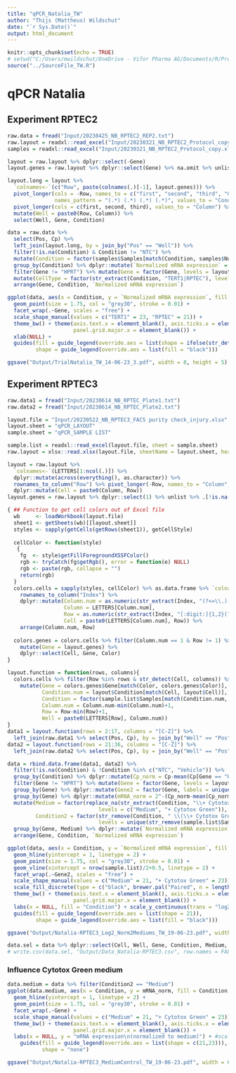 ```yaml
---
title: "qPCR_Natalia_TW"
author: "Thijs (Mattheus) Wildschut"
date: "`r Sys.Date()`"
output: html_document
---
```


```r
knitr::opts_chunk$set(echo = TRUE)
# setwd("C:/Users/mwildschut/OneDrive - Vifor Pharma AG/Documents/R/Projects/R_CSL-Vifor_TW/qPCR")
source("../SourceFile_TW.R")
```

# qPCR Natalia  {.tabset}

## Experiment RPTEC2
```r
raw.data = fread("Input/20230425_NB_RPTEC2_REP2.txt")
raw.layout = readxl::read_excel("Input/20230321_NB_RPTEC2_Protocol_copy.xlsx", sheet = "LAYOUT")
samples = readxl::read_excel("Input/20230321_NB_RPTEC2_Protocol_copy.xlsx", sheet = "SAMPLE LIST")

layout = raw.layout %>% dplyr::select(-Gene)
layout.genes = raw.layout %>% dplyr::select(Gene) %>% na.omit %>% unlist

layout.long = layout %>%
  `colnames<-`(c("Row", paste(colnames(.)[-1], layout.genes))) %>%
  pivot_longer(cols = -Row, names_to = c("first", "second", "third", "Gene"), 
               names_pattern = "(.*) (.*) (.*) (.*)", values_to = "Condition") %>%
  pivot_longer(cols = c(first, second, third), values_to = "Column") %>%
  mutate(Well = paste0(Row, Column)) %>%
  select(Well, Gene, Condition)

data = raw.data %>%
  select(Pos, Cp) %>%
  left_join(layout.long, by = join_by("Pos" == "Well")) %>%
  filter(!is.na(Condition) & Condition != "NTC") %>%
  mutate(Condition = factor(samples$Samples[match(Condition, samples$No.)], levels = samples$Samples)) %>%
  group_by(Condition) %>% dplyr::mutate(`Normalized mRNA expression` = 2^-(Cp-mean(Cp[Gene == "HPRT"], na.rm = TRUE))) %>%
  filter(Gene != "HPRT") %>% mutate(Gene = factor(Gene, levels = layout.genes)) %>%
  mutate(CellType = factor(str_extract(Condition, "TERT1|RPTEC"), levels = c("TERT1", "RPTEC"))) %>%
  arrange(Gene, Condition, `Normalized mRNA expression`)

ggplot(data, aes(x = Condition, y = `Normalized mRNA expression`, fill = Condition, col = Condition, shape = CellType)) +
  geom_point(size = 1.75, col = "grey30", stroke = 0.01) +
  facet_wrap(.~Gene, scales = "free") +
  scale_shape_manual(values = c("TERT1" = 23, "RPTEC" = 21)) +
  theme_bw() + theme(axis.text.x = element_blank(), axis.ticks.x = element_blank(),
                     panel.grid.major.x = element_blank()) +
  xlab(NULL) +
  guides(fill = guide_legend(override.aes = list(shape = ifelse(str_detect(unique(data$Condition), "TERT1"), 23, 21))),
         shape = guide_legend(override.aes = list(fill = "black")))

ggsave("Output/TrialNatalia_TW_14-06-23_3.pdf", width = 8, height = 5)

```

## Experiment RPTEC3
```r
raw.data1 = fread("Input/20230614_NB_RPTEC_Plate1.txt")
raw.data2 = fread("Input/20230614_NB_RPTEC_Plate2.txt")

layout.file = "Input/20230522_NB_RPTEC3_FACS purity check_injury.xlsx"
layout.sheet = "qPCR_LAYOUT"
sample.sheet = "qPCR_SAMPLE LIST"

sample.list = readxl::read_excel(layout.file, sheet = sample.sheet)
raw.layout = xlsx::read.xlsx(layout.file, sheetName = layout.sheet, header = FALSE)

layout = raw.layout %>%
  `colnames<-`(LETTERS[1:ncol(.)]) %>%
  dplyr::mutate(across(everything(), as.character)) %>%
  rownames_to_column("Row") %>% pivot_longer(-Row, names_to = "Column", values_to = "Condition") %>%
  dplyr::mutate(Cell = paste0(Column, Row))
layout.genes = raw.layout %>% dplyr::select(1) %>% unlist %>% .[!is.na(.) & . != "Gene"]

{ ## Function to get cell colors out of Excel file
  wb     <- loadWorkbook(layout.file)
  sheet1 <- getSheets(wb)[[layout.sheet]]
  styles <- sapply(getCells(getRows(sheet1)), getCellStyle)
  
  cellColor <- function(style) 
   {
    fg  <- style$getFillForegroundXSSFColor()
    rgb <- tryCatch(fg$getRgb(), error = function(e) NULL)
    rgb <- paste(rgb, collapse = "")
    return(rgb)
  }
  colors.cells = sapply(styles, cellColor) %>% as.data.frame %>% `colnames<-`("Color") %>%
    rownames_to_column("Index") %>% 
    dplyr::mutate(Column.num = as.numeric(str_extract(Index, "(?<=\\.)[:digit:]{1,2}")),
                  Column = LETTERS[Column.num],
                  Row = as.numeric(str_extract(Index, "[:digit:]{1,2}(?=\\.)")),
                  Cell = paste0(LETTERS[Column.num], Row)) %>%
    arrange(Column.num, Row)
  
  colors.genes = colors.cells %>% filter(Column.num == 1 & Row != 1) %>%
    mutate(Gene = layout.genes) %>%
    dplyr::select(Cell, Gene, Color)
}

layout.function = function(rows, columns){
  colors.cells %>% filter(Row %in% rows & str_detect(Cell, columns)) %>%
    mutate(Gene = colors.genes$Gene[match(Color, colors.genes$Color)],
           Condition.num = layout$Condition[match(Cell, layout$Cell)],
           Condition = factor(sample.list$Samples[match(Condition.num, sample.list$No)], levels = sample.list$Samples),
           Column.num = Column.num-min(Column.num)+1,
           Row = Row-min(Row)+1,
           Well = paste0(LETTERS[Row], Column.num))
}
data1 = layout.function(rows = 2:17, columns = "[C-Z]") %>%
  left_join(raw.data1 %>% select(Pos, Cp), by = join_by("Well" == "Pos"))
data2 = layout.function(rows = 21:36, columns = "[C-Z]") %>%
  left_join(raw.data2 %>% select(Pos, Cp), by = join_by("Well" == "Pos"))

data = rbind.data.frame(data1, data2) %>%
  filter(!is.na(Condition) & !Condition %in% c("NTC", "Vehicle")) %>%
  group_by(Condition) %>% dplyr::mutate(Cp_norm = Cp-mean(Cp[Gene == "HPRT"], na.rm = TRUE)) %>%
  filter(Gene != "HPRT") %>% mutate(Gene = factor(Gene, levels = layout.genes)) %>% arrange(Gene) %>%
  group_by(Gene) %>% dplyr::mutate(Gene2 = factor(Gene, labels = unique(paste0(Gene, " (Ct: ", round(mean(Cp[Condition == "Medium"]),1), ")")))) %>%
  group_by(Gene) %>% dplyr::mutate(mRNA_norm = 2^-(Cp_norm-mean(Cp_norm[Condition == "Medium"], na.rm = TRUE))) %>%
  mutate(Medium = factor(replace_na(str_extract(Condition, "\\+ Cytotox Green"), "Medium"),
                             levels = c("Medium", "+ Cytotox Green")), #labels = c("Medium", "Medium + Cytotox Green")),
         Condition2 = factor(str_remove(Condition, " \\(\\+ Cytotox Green\\)"),
                             levels = unique(str_remove(sample.list$Samples, " \\(\\+ Cytotox Green\\)")))) %>%
  group_by(Gene, Medium) %>% dplyr::mutate(`Normalized mRNA expression` = 2^-(Cp_norm-mean(Cp_norm[str_detect(Condition, "Medium")], na.rm = TRUE))) %>%
  arrange(Gene, Condition, `Normalized mRNA expression`)

ggplot(data, aes(x = Condition, y = `Normalized mRNA expression`, fill = Condition2, shape = Medium)) +
  geom_hline(yintercept = 1, linetype = 2) +
  geom_point(size = 1.75, col = "grey30", stroke = 0.01) +
  geom_vline(xintercept = nrow(sample.list)/2+0.5, linetype = 2) + 
  facet_wrap(.~Gene2, scales = "free") +
  scale_shape_manual(values = c("Medium" = 21, "+ Cytotox Green" = 23)) +
  scale_fill_discrete(type = c("black", brewer.pal("Paired", n = length(unique(data$Condition2))-1))) +
  theme_bw() + theme(axis.text.x = element_blank(), axis.ticks.x = element_blank(),
                     panel.grid.major.x = element_blank()) +
  labs(x = NULL, fill = "Condition") + scale_y_continuous(trans = "log2") + #limits = c(0, NA), expand = expansion(mult = c(0.03,0.05)), 
  guides(fill = guide_legend(override.aes = list(shape = 21)),
         shape = guide_legend(override.aes = list(fill = "black")))

ggsave("Output/Natalia-RPTEC3_Log2_Norm2Mediums_TW_19-06-23.pdf", width = 14, height = 5.5)

data.sel = data %>% dplyr::select(Cell, Well, Gene, Condition, Medium, Cp, Cp_norm, `Normalized mRNA expression`)
# write.csv(data.sel, "Output/Data_Natalia-RPTEC3.csv", row.names = FALSE)

```

### Influence Cytotox Green medium
```r
data.medium = data %>% filter(Condition2 == "Medium")
ggplot(data.medium, aes(x = Condition, y = mRNA_norm, fill = Condition, shape = Medium)) +
  geom_hline(yintercept = 1, linetype = 2) +
  geom_point(size = 1.75, col = "grey30", stroke = 0.01) +
  facet_wrap(.~Gene) +
  scale_shape_manual(values = c("Medium" = 21, "+ Cytotox Green" = 23)) +
  theme_bw() + theme(axis.text.x = element_blank(), axis.ticks.x = element_blank(),
                     panel.grid.major.x = element_blank()) +
  labs(x = NULL, y = "mRNA expression\n(normalized to medium)") + #scale_y_continuous(trans = "log2") + #limits = c(0, NA), expand = expansion(mult = c(0.03,0.05)), 
    guides(fill = guide_legend(override.aes = list(shape = c(21,23))),
           shape = "none")

ggsave("Output/Natalia-RPTEC3_MediumControl_TW_19-06-23.pdf", width = 6, height = 4.25)

```
 